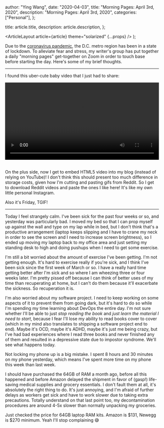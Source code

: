 
  author: "Ying Wang",
  date: "2020-04-03",
  title: "Morning Pages: April 3rd, 2020",
  description: "Morning Pages: April 3rd, 2020",
  categories: ["Personal"],
};

  title: article.title,
  description: article.description,
};

  <ArticleLayout article={article} theme="solarized" {...props} />
);

Due to the [coronavirus
pandemic](https://en.wikipedia.org/wiki/2019-20_coronavirus_pandemic), the D.C.
metro region has been in a state of lockdown. To alleviate fear and stress, my
writer's group has put together a daily "morning pages" get-together on Zoom in
order to touch base before starting the day. Here's some of my brief thoughts.

---

I found this uber-cute baby video that I just had to share:

<!-- https://stackoverflow.com/a/26276254 -->

<video style="width: 100%; width: -moz-available; width: -webkit-fill-available; width: fill-available; max-width: 100%;" controls>
    <source src="/video/posts/2020/04/03/morning_pages.mp4" type="video/mp4">
    Your browser does not support HTML5 video.
</video>
<br/>
<br/>

On the plus side, now I get to embed HTML5 video into my blog (instead of
relying on YouTube)! I don't think this should present too much difference in
storage costs, given how I'm cutting and pasting gifs from Reddit. So I get to
download Reddit videos and paste the ones I like here! It's like my own little
personal Instagram.

Also it's Friday, TGIF!

---

Today I feel strangely calm. I've been sick for the past four weeks or so, and
yesterday was particularly bad. I moved my bed so that I can prop myself up
against the wall and type on my lap while in bed, but I don't think that's a
productive arrangement (laptop keeps slipping and I have to crane my neck in
order to see the screen and I need to increase screen brightness), so I ended up
moving my laptop back to my office area and just setting my standing desk to
high and doing pushups when I need to get some exercise.

I'm still a bit worried about the amount of exercise I've been getting. I'm not
getting enough. It's hard to exercise really if you're sick, and I think I've
been sick since the first week of March or so. I have a really hard time getting
better after I'm sick and so where I am wheezing three or four weeks later. I'm
pretty pissed off because I can think of better uses of my time than
recuperating at home, but I can't do them because it'll exacerbate the sickness.
So recuperation it is.

I'm also worried about my software project. I need to keep working on some
aspects of it to prevent them from going dark, but it's hard to do so while I'm
spending my time learning about DevOps the entire day. I'm not sure whether I'll
be able to just _stop reading the book_ and _just learn the material I need to
start_, because I fear I'll lose my ability to read books cover to cover (which
in my mind also translates to shipping a software project end to end). Maybe
it's OCD, maybe it's ADHD, maybe it's just me being crazy, but I've had bad
experiences where I read three books and never finished any of them and resulted
in a depressive state due to impostor syndrome. We'll see what happens today.

Not locking my phone up is a big mistake. I spent 8 hours and 30 minutes on my
phone yesterday, which means I've spent more time on my phone this week than
last week.

I should have purchased the 64GB of RAM a month ago, before all this happened
and before Amazon delayed the shipment in favor of (gasp!) life-saving medical
supplies and grocery essentials. I don't fault them at all, it's absolutely the
right thing to do. It's just annoying, and I'm afraid of further delays as
workers get sick and have to work slower due to taking extra precautions.
Totally understand on that last point too, my decontamination procedures are
around 4-5x slower than normally unpacking my groceries.

Just checked the price for 64GB laptop RAM kits. Amazon is $131, Newegg is $270
minimum. Yeah I'll stop complaining :sweat_smile:
